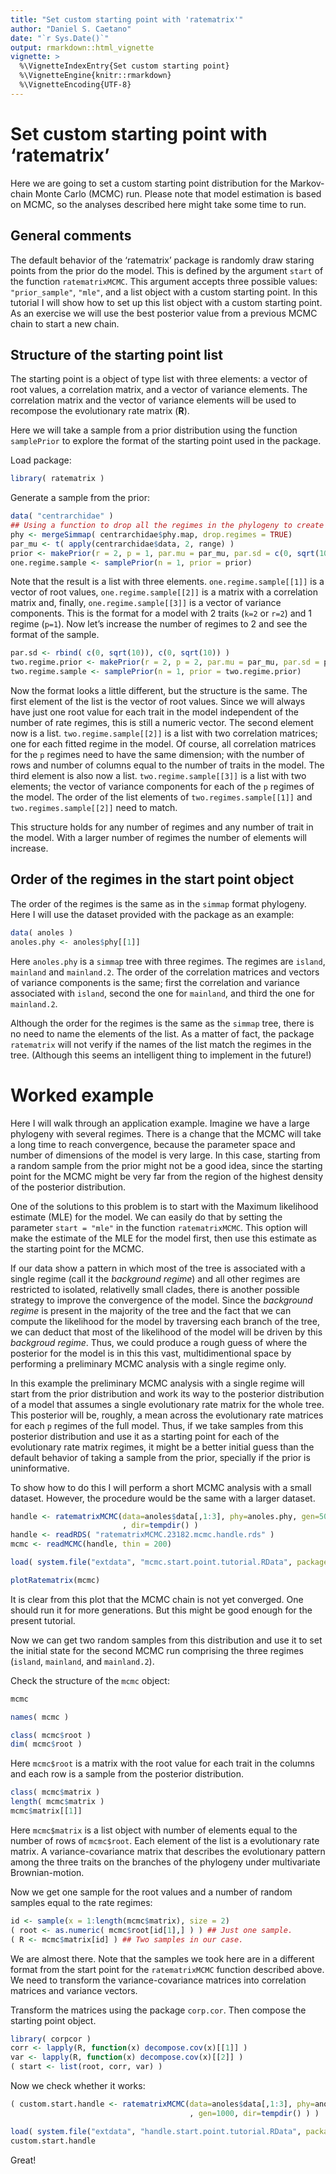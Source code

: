 ```yaml
---
title: "Set custom starting point with 'ratematrix'"
author: "Daniel S. Caetano"
date: "`r Sys.Date()`"
output: rmarkdown::html_vignette
vignette: >
  %\VignetteIndexEntry{Set custom starting point}
  %\VignetteEngine{knitr::rmarkdown}
  %\VignetteEncoding{UTF-8}
---
```


# Set custom starting point with 'ratematrix'

Here we are going to set a custom starting point distribution for the Markov-chain Monte Carlo (MCMC) run. Please note that model estimation is based on MCMC, so the analyses described here might take some time to run.

## General comments

The default behavior of the 'ratematrix' package is randomly draw staring points from the prior do the model. This is defined by the argument `start` of the function `ratematrixMCMC`. This argument accepts three possible values: `"prior_sample"`, `"mle"`, and a list object with a custom starting point. In this tutorial I will show how to set up this list object with a custom starting point. As an exercise we will use the best posterior value from a previous MCMC chain to start a new chain.

## Structure of the starting point list

The starting point is a object of type list with three elements: a vector of root values, a correlation matrix, and a vector of variance elements. The correlation matrix and the vector of variance elements will be used to recompose the evolutionary rate matrix (**R**).

Here we will take a sample from a prior distribution using the function `samplePrior` to explore the format of the starting point used in the package.

Load package:
```r
library( ratematrix )
```

Generate a sample from the prior:
```r
data( "centrarchidae" )
## Using a function to drop all the regimes in the phylogeny to create a simpler case.
phy <- mergeSimmap( centrarchidae$phy.map, drop.regimes = TRUE)
par_mu <- t( apply(centrarchidae$data, 2, range) )
prior <- makePrior(r = 2, p = 1, par.mu = par_mu, par.sd = c(0, sqrt(10)))
one.regime.sample <- samplePrior(n = 1, prior = prior)
```

Note that the result is a list with three elements. `one.regime.sample[[1]]` is a vector of root values, `one.regime.sample[[2]]` is a matrix with a correlation matrix and, finally, `one.regime.sample[[3]]` is a vector of variance components. This is the format for a model with 2 traits (`k=2` or `r=2`) and 1 regime (`p=1`). Now let's increase the number of regimes to 2 and see the format of the sample.

```r
par.sd <- rbind( c(0, sqrt(10)), c(0, sqrt(10)) )
two.regime.prior <- makePrior(r = 2, p = 2, par.mu = par_mu, par.sd = par.sd)
two.regime.sample <- samplePrior(n = 1, prior = two.regime.prior)
```

Now the format looks a little different, but the structure is the same. The first element of the list is the vector of root values. Since we will always have just one root value for each trait in the model independent of the number of rate regimes, this is still a numeric vector. The second element now is a list. `two.regime.sample[[2]]` is a list with two correlation matrices; one for each fitted regime in the model. Of course, all correlation matrices for the `p` regimes need to have the same dimension; with the number of rows and number of columns equal to the number of traits in the model. The third element is also now a list. `two.regime.sample[[3]]` is a list with two elements; the vector of variance components for each of the `p` regimes of the model. The order of the list elements of `two.regimes.sample[[1]]` and `two.regimes.sample[[2]]` need to match.

This structure holds for any number of regimes and any number of trait in the model. With a larger number of regimes the number of elements will increase.

## Order of the regimes in the start point object

The order of the regimes is the same as in the `simmap` format phylogeny. Here I will use the dataset provided with the package as an example:

```r
data( anoles )
anoles.phy <- anoles$phy[[1]]
```

Here `anoles.phy` is a `simmap` tree with three regimes. The regimes are `island`, `mainland` and `mainland.2`. The order of the correlation matrices and vectors of variance components is the same; first the correlation and variance associated with `island`, second the one for `mainland`, and third the one for `mainland.2`.

Although the order for the regimes is the same as the `simmap` tree, there is no need to name the elements of the list. As a matter of fact, the package `ratematrix` will not verify if the names of the list match the regimes in the tree. (Although this seems an intelligent thing to implement in the future!)

# Worked example

Here I will walk through an application example. Imagine we have a large phylogeny with several regimes. There is a change that the MCMC will take a long time to reach convergence, because the parameter space and number of dimensions of the model is very large. In this case, starting from a random sample from the prior might not be a good idea, since the starting point for the MCMC might be very far from the region of the highest density of the posterior distribution.

One of the solutions to this problem is to start with the Maximum likelihood estimate (MLE) for the model. We can easily do that by setting the parameter `start = "mle"` in the function `ratematrixMCMC`. This option will make the estimate of the MLE for the model first, then use this estimate as the starting point for the MCMC.

If our data show a pattern in which most of the tree is associated with a single regime (call it the *background regime*) and all other regimes are restricted to isolated, relativelly small clades, there is another possible strategy to improve the convergence of the model. Since the *background regime* is present in the majority of the tree and the fact that we can compute the likelihood for the model by traversing each branch of the tree, we can deduct that most of the likelihood of the model will be driven by this *backgroud regime*. Thus, we could produce a rough guess of where the posterior for the model is in this this vast, multidimentional space by performing a preliminary MCMC analysis with a single regime only.

In this example the preliminary MCMC analysis with a single regime will start from the prior distribution and work its way to the posterior distribution of a model that assumes a single evolutionary rate matrix for the whole tree. This posterior will be, roughly, a mean across the evolutionary rate matrices for each `p` regimes of the full model. Thus, if we take samples from this posterior distribution and use it as a starting point for each of the evolutionary rate matrix regimes, it might be a better initial guess than the default behavior of taking a sample from the prior, specially if the prior is uninformative.

To show how to do this I will perform a short MCMC analysis with a small dataset. However, the procedure would be the same with a larger dataset.


```r
handle <- ratematrixMCMC(data=anoles$data[,1:3], phy=anoles.phy, gen=500000, singlerate=TRUE
                         , dir=tempdir() )
handle <- readRDS( "ratematrixMCMC.23182.mcmc.handle.rds" )
mcmc <- readMCMC(handle, thin = 200)
```
```r
load( system.file("extdata", "mcmc.start.point.tutorial.RData", package = "ratematrix") )
```
```r
plotRatematrix(mcmc)
```

It is clear from this plot that the MCMC chain is not yet converged. One should run it for more generations. But this might be good enough for the present tutorial.

Now we can get two random samples from this distribution and use it to set the initial state for the second MCMC run comprising the three regimes (`island`, `mainland`, and `mainland.2`).

Check the structure of the `mcmc` object:
```r
mcmc
```
```r
names( mcmc )
```
```r
class( mcmc$root )
dim( mcmc$root )
```

Here `mcmc$root` is a matrix with the root value for each trait in the columns and each row is a sample from the posterior distribution.

```r
class( mcmc$matrix )
length( mcmc$matrix )
mcmc$matrix[[1]]
```

Here `mcmc$matrix` is a list object with number of elements equal to the number of rows of `mcmc$root`. Each element of the list is a evolutionary rate matrix. A variance-covariance matrix that describes the evolutionary pattern among the three traits on the branches of the phylogeny under multivariate Brownian-motion.

Now we get one sample for the root values and a number of random samples equal to the rate regimes:
```r
id <- sample(x = 1:length(mcmc$matrix), size = 2)
( root <- as.numeric( mcmc$root[id[1],] ) ) ## Just one sample.
( R <- mcmc$matrix[id] ) ## Two samples in our case.
```

We are almost there. Note that the samples we took here are in a different format from the start point for the `ratematrixMCMC` function described above. We need to transform the variance-covariance matrices into correlation matrices and variance vectors.

Transform the matrices using the package `corp.cor`. Then compose the starting point object.
```r
library( corpcor )
corr <- lapply(R, function(x) decompose.cov(x)[[1]] )
var <- lapply(R, function(x) decompose.cov(x)[[2]] )
( start <- list(root, corr, var) )
```

Now we check whether it works:
```r
( custom.start.handle <- ratematrixMCMC(data=anoles$data[,1:3], phy=anoles.phy, start=start
                                        , gen=1000, dir=tempdir() ) )
```
```r
load( system.file("extdata", "handle.start.point.tutorial.RData", package = "ratematrix") )
custom.start.handle
```

Great!